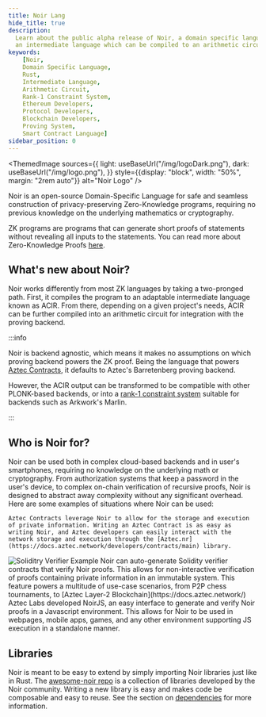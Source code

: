 ```yaml
---
title: Noir Lang
hide_title: true
description:
  Learn about the public alpha release of Noir, a domain specific language heavily influenced by Rust that compiles to
  an intermediate language which can be compiled to an arithmetic circuit or a rank-1 constraint system.
keywords:
    [Noir,
    Domain Specific Language,
    Rust,
    Intermediate Language,
    Arithmetic Circuit,
    Rank-1 Constraint System,
    Ethereum Developers,
    Protocol Developers,
    Blockchain Developers,
    Proving System,
    Smart Contract Language]
sidebar_position: 0
---
```



<ThemedImage
  sources={{
    light: useBaseUrl("/img/logoDark.png"),
    dark: useBaseUrl("/img/logo.png"),
  }}
  style={{display: "block", width: "50%", margin: "2rem auto"}} 
  alt="Noir Logo" 
/>

Noir is an open-source Domain-Specific Language for safe and seamless construction of privacy-preserving Zero-Knowledge programs, requiring no previous knowledge on the underlying mathematics or cryptography.

ZK programs are programs that can generate short proofs of statements without revealing all inputs to the statements. You can read more about Zero-Knowledge Proofs [here](https://dev.to/spalladino/a-beginners-intro-to-coding-zero-knowledge-proofs-c56).

## What's new about Noir?

Noir works differently from most ZK languages by taking a two-pronged path. First, it compiles the program to an adaptable intermediate language known as ACIR. From there, depending on a given project's needs, ACIR can be further compiled into an arithmetic circuit for integration with the proving backend.

:::info

Noir is backend agnostic, which means it makes no assumptions on which proving backend powers the ZK proof. Being the language that powers [Aztec Contracts](https://docs.aztec.network/developers/contracts/main), it defaults to Aztec's Barretenberg proving backend.

However, the ACIR output can be transformed to be compatible with other PLONK-based backends, or into a [rank-1 constraint system](https://www.rareskills.io/post/rank-1-constraint-system) suitable for backends such as Arkwork's Marlin.

:::

## Who is Noir for?

Noir can be used both in complex cloud-based backends and in user's smartphones, requiring no knowledge on the underlying math or cryptography. From authorization systems that keep a password in the user's device, to complex on-chain verification of recursive proofs, Noir is designed to abstract away complexity without any significant overhead. Here are some examples of situations where Noir can be used:

<Tabs>
  <TabItem value="Aztec Contracts" label="Aztec Contracts" default>
    <ThemedImage
      sources={{
        light: useBaseUrl("/img/aztec_word_mark_dark.svg"),
        dark: useBaseUrl("/img/aztec_word_mark_light.svg"),
      }}
      style={{display: "block", width: "50%", margin: "2rem auto"}} 
      alt="Aztec word mark" 
    />
    
    Aztec Contracts leverage Noir to allow for the storage and execution of private information. Writing an Aztec Contract is as easy as writing Noir, and Aztec developers can easily interact with the network storage and execution through the [Aztec.nr](https://docs.aztec.network/developers/contracts/main) library.
  </TabItem>
  <TabItem value="Solidity Verifiers" label="Solidity Verifiers">
    <img src={require("@site/static/img/solidity_verifier_ex.png").default} style={{display: "block", margin: "2rem auto"}} alt="Soliditry Verifier Example"  />
    Noir can auto-generate Solidity verifier contracts that verify Noir proofs. This allows for non-interactive verification of proofs containing private information in an immutable system. This feature powers a multitude of use-case scenarios, from P2P chess tournaments, to [Aztec Layer-2 Blockchain](https://docs.aztec.network/)
  </TabItem>
  <TabItem value="Full-Stack Development" label="Full-Stack Development">
    Aztec Labs developed NoirJS, an easy interface to generate and verify Noir proofs in a Javascript environment. This allows for Noir to be used in webpages, mobile apps, games, and any other environment supporting JS execution in a standalone manner.
  </TabItem>
</Tabs>


## Libraries

Noir is meant to be easy to extend by simply importing Noir libraries just like in Rust. 
The [awesome-noir repo](https://github.com/noir-lang/awesome-noir#libraries) is a collection of libraries developed by the Noir community.
Writing a new library is easy and makes code be composable and easy to reuse. See the section on [dependencies](noir/modules_packages_crates/dependencies.md) for more information.
